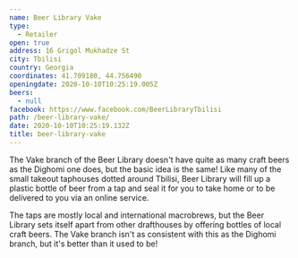 ```yaml
---
name: Beer Library Vake
type:
  - Retailer
open: true
address: 16 Grigol Mukhadze St
city: Tbilisi
country: Georgia
coordinates: 41.709180, 44.756490
openingdate: 2020-10-10T10:25:19.005Z
beers:
  - null
facebook: https://www.facebook.com/BeerLibraryTbilisi
path: /beer-library-vake/
date: 2020-10-10T10:25:19.132Z
title: beer-library-vake
---
```

The Vake branch of the Beer Library doesn't have quite as many craft beers as the Dighomi one does, but the basic idea is the same! Like many of the small takeout taphouses dotted around Tbilisi, Beer Library will fill up a plastic bottle of beer from a tap and seal it for you to take home or to be delivered to you via an online service.

The taps are mostly local and international macrobrews, but the Beer Library sets itself apart from other drafthouses by offering bottles of local craft beers. The Vake branch isn't as consistent with this as the Dighomi branch, but it's better than it used to be!  